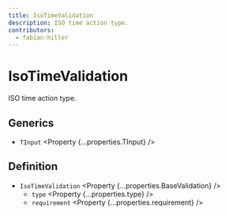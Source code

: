 ```yaml
---
title: IsoTimeValidation
description: ISO time action type.
contributors:
  - fabian-hiller
---
```



# IsoTimeValidation

ISO time action type.

## Generics

- `TInput` <Property {...properties.TInput} />

## Definition

- `IsoTimeValidation` <Property {...properties.BaseValidation} />
  - `type` <Property {...properties.type} />
  - `requirement` <Property {...properties.requirement} />
